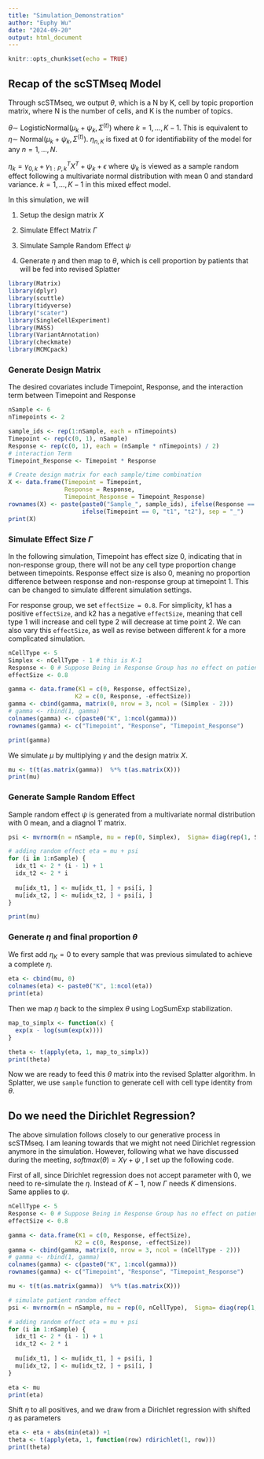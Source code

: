 ```yaml
---
title: "Simulation_Demonstration"
author: "Euphy Wu"
date: "2024-09-20"
output: html_document
---
```


```r
knitr::opts_chunk$set(echo = TRUE)
```

## Recap of the scSTMseq Model

Through scSTMseq, we output $\theta$, which is a N by K, cell by topic proportion matrix, where N is the number of cells, and K is the number of topics.

$\theta \sim$ LogisticNormal$(\mu_k + \psi_k, \Sigma^{(t)})$ where $k = 1,\dots, K-1$. This is equivalent to $\eta \sim$ Normal$(\mu_k + \psi_k, \Sigma^{(t)})$. $\eta_{n,K}$ is fixed at 0 for identifiability of the model for any $n = 1, \dots, N$.

$\eta_k = \gamma_{0,k} + \gamma_{1:P,k}^T X^T + \psi_k + \epsilon$ where $\psi_k$ is viewed as a sample random effect following a multivariate normal distribution with mean $0$ and standard variance. $k = 1, \dots, K-1$ in this mixed effect model.

In this simulation, we will

1)  Setup the design matrix $X$

2)  Simulate Effect Matrix $\Gamma$

3)  Simulate Sample Random Effect $\psi$

4)  Generate $\eta$ and then map to $\theta$, which is cell proportion by patients that will be fed into revised Splatter

```r
library(Matrix)
library(dplyr)
library(scuttle)
library(tidyverse)
library("scater")
library(SingleCellExperiment)
library(MASS)
library(VariantAnnotation)
library(checkmate)
library(MCMCpack)
```

### Generate Design Matrix

The desired covariates include Timepoint, Response, and the interaction term between Timepoint and Response

```r
nSample <- 6
nTimepoints <- 2

sample_ids <- rep(1:nSample, each = nTimepoints) 
Timepoint <- rep(c(0, 1), nSample)
Response <- rep(c(0, 1), each = (nSample * nTimepoints) / 2)
# interaction Term
Timepoint_Response <- Timepoint * Response

# Create design matrix for each sample/time combination
X <- data.frame(Timepoint = Timepoint,
                Response = Response,
                Timepoint_Response = Timepoint_Response)
rownames(X) <- paste(paste0("Sample_", sample_ids), ifelse(Response == 0, "nonResponse", "Response"),
                     ifelse(Timepoint == 0, "t1", "t2"), sep = "_")
print(X)
```

### Simulate Effect Size $\Gamma$

In the following simulation, Timepoint has effect size 0, indicating that in non-response group, there will not be any cell type proportion change between timepoints. Response effect size is also 0, meaning no proportion difference between response and non-response group at timepoint 1. This can be changed to simulate different simulation settings.

For response group, we set `effectSize = 0.8`. For simplicity, k1 has a positive `effectSize`, and k2 has a negative `effectSize`, meaning that cell type 1 will increase and cell type 2 will decrease at time point 2. We can also vary this `effectSize`, as well as revise between different $k$ for a more complicated simulation.

```r
nCellType <- 5
Simplex <- nCellType - 1 # this is K-1
Response <- 0 # Suppose Being in Response Group has no effect on patient's baseline proportion
effectSize <- 0.8

gamma <- data.frame(K1 = c(0, Response, effectSize),
                   K2 = c(0, Response, -effectSize))
gamma <- cbind(gamma, matrix(0, nrow = 3, ncol = (Simplex - 2)))
# gamma <- rbind(1, gamma)
colnames(gamma) <- c(paste0("K", 1:ncol(gamma)))
rownames(gamma) <- c("Timepoint", "Response", "Timepoint_Response")

print(gamma)

```

We simulate $\mu$ by multiplying $\gamma$ and the design matrix $X$.

```r
mu <- t(t(as.matrix(gamma))  %*% t(as.matrix(X)))
print(mu)
```

### Generate Sample Random Effect

Sample random effect $\psi$ is generated from a multivariate normal distribution with 0 mean, and a diagnol 1' matrix.

```r
psi <- mvrnorm(n = nSample, mu = rep(0, Simplex),  Sigma= diag(rep(1, Simplex)))

# adding random effect eta = mu + psi
for (i in 1:nSample) {
  idx_t1 <- 2 * (i - 1) + 1  
  idx_t2 <- 2 * i  
  
  mu[idx_t1, ] <- mu[idx_t1, ] + psi[i, ]
  mu[idx_t2, ] <- mu[idx_t2, ] + psi[i, ]
}

print(mu)
```

### Generate $\eta$ and final proportion $\theta$

We first add $\eta_K = 0$ to every sample that was previous simulated to achieve a complete $\eta$.

```r
eta <- cbind(mu, 0)
colnames(eta) <- paste0("K", 1:ncol(eta))
print(eta)
```

Then we map $\eta$ back to the simplex $\theta$ using LogSumExp stabilization.

```r
map_to_simplx <- function(x) {
  exp(x - log(sum(exp(x))))
}

theta <- t(apply(eta, 1, map_to_simplx))
print(theta)
```

Now we are ready to feed this $\theta$ matrix into the revised Splatter algorithm. In Splatter, we use `sample` function to generate cell with cell type identity from $\theta$.

## Do we need the Dirichlet Regression?

The above simulation follows closely to our generative process in scSTMseq. I am leaning towards that we might not need Dirichlet regression anymore in the simulation. However, following what we have discussed during the meeting, $softmax(\theta) = X\gamma + \psi$ , I set up the following code.

First of all, since Dirichlet regression does not accept parameter with 0, we need to re-simulate the $\eta$. Instead of $K-1$, now $\Gamma$ needs $K$ dimensions. Same applies to $\psi$.

```r
nCellType <- 5
Response <- 0 # Suppose Being in Response Group has no effect on patient's baseline proportion
effectSize <- 0.8

gamma <- data.frame(K1 = c(0, Response, effectSize),
                   K2 = c(0, Response, -effectSize))
gamma <- cbind(gamma, matrix(0, nrow = 3, ncol = (nCellType - 2)))
# gamma <- rbind(1, gamma)
colnames(gamma) <- c(paste0("K", 1:ncol(gamma)))
rownames(gamma) <- c("Timepoint", "Response", "Timepoint_Response")

mu <- t(t(as.matrix(gamma))  %*% t(as.matrix(X)))

# simulate patient random effect
psi <- mvrnorm(n = nSample, mu = rep(0, nCellType),  Sigma= diag(rep(1, nCellType)))

# adding random effect eta = mu + psi
for (i in 1:nSample) {
  idx_t1 <- 2 * (i - 1) + 1  
  idx_t2 <- 2 * i  
  
  mu[idx_t1, ] <- mu[idx_t1, ] + psi[i, ]
  mu[idx_t2, ] <- mu[idx_t2, ] + psi[i, ]
}

eta <- mu
print(eta)
```

Shift $\eta$ to all positives, and we draw from a Dirichlet regression with shifted $\eta$ as parameters

```r
eta <- eta + abs(min(eta)) +1
theta <- t(apply(eta, 1, function(row) rdirichlet(1, row)))
print(theta)
```
